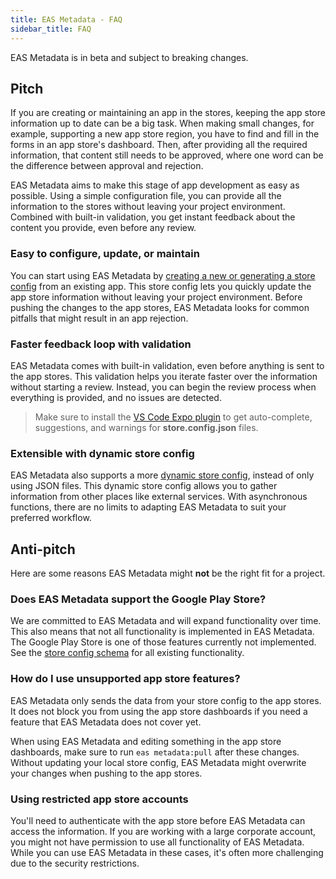 ```yaml
---
title: EAS Metadata - FAQ
sidebar_title: FAQ
---
```



<Callout type="warning">EAS Metadata is in beta and subject to breaking changes.</Callout>

## Pitch

If you are creating or maintaining an app in the stores, keeping the app store information up to date can be a big task. When making small changes, for example, supporting a new app store region, you have to find and fill in the forms in an app store's dashboard. Then, after providing all the required information, that content still needs to be approved, where one word can be the difference between approval and rejection.

EAS Metadata aims to make this stage of app development as easy as possible. Using a simple configuration file, you can provide all the information to the stores without leaving your project environment. Combined with built-in validation, you get instant feedback about the content you provide, even before any review.

### Easy to configure, update, or maintain

You can start using EAS Metadata by [creating a new or generating a store config](./getting-started.md#create-the-store-config) from an existing app.
This store config lets you quickly update the app store information without leaving your project environment.
Before pushing the changes to the app stores, EAS Metadata looks for common pitfalls that might result in an app rejection.

### Faster feedback loop with validation

EAS Metadata comes with built-in validation, even before anything is sent to the app stores. This validation helps you iterate faster over the information without starting a review. Instead, you can begin the review process when everything is provided, and no issues are detected.

> Make sure to install the [VS Code Expo plugin](https://github.com/expo/vscode-expo#readme) to get auto-complete, suggestions, and warnings for **store.config.json** files.

### Extensible with dynamic store config

EAS Metadata also supports a more [dynamic store config](./config.md#dynamic-store-config), instead of only using JSON files.
This dynamic store config allows you to gather information from other places like external services.
With asynchronous functions, there are no limits to adapting EAS Metadata to suit your preferred workflow.

## Anti-pitch

Here are some reasons EAS Metadata might **not** be the right fit for a project.

### Does EAS Metadata support the Google Play Store?

We are committed to EAS Metadata and will expand functionality over time.
This also means that not all functionality is implemented in EAS Metadata.
The Google Play Store is one of those features currently not implemented.
See the [store config schema](./schema.md#config-schema) for all existing functionality.

### How do I use unsupported app store features?

EAS Metadata only sends the data from your store config to the app stores.
It does not block you from using the app store dashboards if you need a feature that EAS Metadata does not cover yet.

When using EAS Metadata and editing something in the app store dashboards, make sure to run `eas metadata:pull` after these changes. Without updating your local store config, EAS Metadata might overwrite your changes when pushing to the app stores.

### Using restricted app store accounts

You'll need to authenticate with the app store before EAS Metadata can access the information.
If you are working with a large corporate account, you might not have permission to use all functionality of EAS Metadata.
While you can use EAS Metadata in these cases, it's often more challenging due to the security restrictions.

